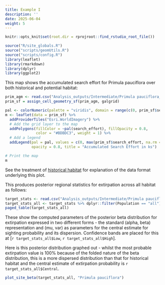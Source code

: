 ```yaml
---
title: Example I
description: ''
date: 2025-06-04
weight: 5
---
```


```r
knitr::opts_knit$set(root.dir = rprojroot::find_rstudio_root_file())
```

```r
source("R/site_globals.R")
source("scripts/geomUtils.R")
source("scripts/config.R")
library(leaflet)
library(rmarkdown)
library(dplyr)
library(ggplot2)
```

This map shows the accumulated search effort for Primula pauciflora over both historical and potential habitat:

```r
prim_agm <- read.csv("Analysis_outputs/Intermediate/Primula pauciflora_accepted_grouped_merged.csv")
prim_sf = assign_cell_geometry_sf(prim_agm, galgrid)

pal <- colorNumeric(palette = "viridis", domain = range(c(0, prim_sf$search_effort), na.rm = TRUE))
m <- leaflet(data = prim_sf) %>%
  addProviderTiles("Esri.WorldImagery") %>%
  # Add the grid layer to the map
  addPolygons(fillColor = ~pal(search_effort), fillOpacity = 0.8, 
              color = "#BDBDC3", weight = 1) %>%
  # Add a legend
  addLegend(pal = pal, values = c(0, max(prim_sf$search_effort, na.rm = TRUE)),
            opacity = 0.8, title = "Accumulated Search Effort in ks")

# Print the map
m

```

See the treatment of [historical habitat](../../extirpation_historical/example-i) for explanation of
the data format underlying this plot.


This produces posterior regional statistics for extirpation across all habitat as follows:

```r
target_stats <- read.csv("Analysis_outputs/Intermediate/Primula pauciflora_stats.csv")
target_stats_all <- target_stats %>% dplyr::filter(Population == "all")
paged_table(target_stats_all)
```

These show the computed parameters of the posterior beta distribution for extirpation expressed in two different forms - the standard (alpha, beta) representation and (mu, var) as parameters for the central estimate for sighting probability and its dispersion. Confidence bands are placed for this at [`r target_stats_all$Low`, `r target_stats_all$High`].

Here is this posterior distribution graphed out - whilst the most probable extirpation value is 100% because of the folded nature of the beta distribution, this is a more dispersed distribution than that for historical habitat and the central estimate of extirpation probability is `r target_stats_all$Central`.

```r
plot_site_beta(target_stats_all, "Primula pauciflora")
```

